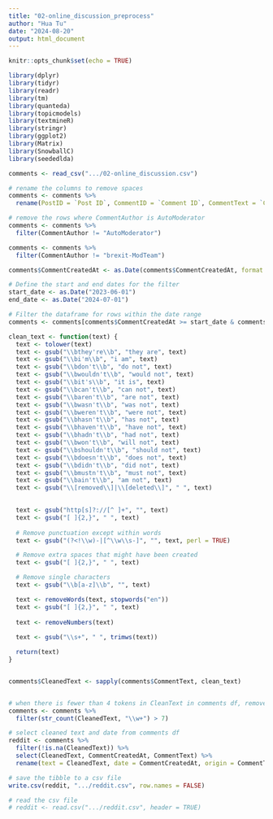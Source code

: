 ```yaml
---
title: "02-online_discussion_preprocess"
author: "Hua Tu"
date: "2024-08-20"
output: html_document
---
```


```r
knitr::opts_chunk$set(echo = TRUE)
```

```r
library(dplyr)
library(tidyr)
library(readr)
library(tm)
library(quanteda)
library(topicmodels)
library(textmineR)
library(stringr)
library(ggplot2)
library(Matrix)
library(SnowballC)
library(seededlda)
```

```r
comments <- read_csv(".../02-online_discussion.csv")
```


```r
# rename the columns to remove spaces
comments <- comments %>%
  rename(PostID = `Post ID`, CommentID = `Comment ID`, CommentText = `Comment Text`, CommentScore = `Comment Score`, CommentCreatedAt = `Comment Created At`, CommentAuthor = `Comment Author`)

# remove the rows where CommentAuthor is AutoModerator
comments <- comments %>%
  filter(CommentAuthor != "AutoModerator")

comments <- comments %>% 
  filter(CommentAuthor != "brexit-ModTeam")

comments$CommentCreatedAt <- as.Date(comments$CommentCreatedAt, format = "%Y-%m-%d")

# Define the start and end dates for the filter
start_date <- as.Date("2023-06-01")
end_date <- as.Date("2024-07-01")

# Filter the dataframe for rows within the date range
comments <- comments[comments$CommentCreatedAt >= start_date & comments$CommentCreatedAt <= end_date, ]

```



```r
clean_text <- function(text) {
  text <- tolower(text)
  text <- gsub("\\bthey're\\b", "they are", text)
  text <- gsub("\\bi'm\\b", "i am", text)
  text <- gsub("\\bdon't\\b", "do not", text)
  text <- gsub("\\bwouldn't\\b", "would not", text)
  text <- gsub("\\bit's\\b", "it is", text)
  text <- gsub("\\bcan't\\b", "can not", text)
  text <- gsub("\\baren't\\b", "are not", text)
  text <- gsub("\\bwasn't\\b", "was not", text)
  text <- gsub("\\bweren't\\b", "were not", text)
  text <- gsub("\\bhasn't\\b", "has not", text)
  text <- gsub("\\bhaven't\\b", "have not", text)
  text <- gsub("\\bhadn't\\b", "had not", text)
  text <- gsub("\\bwon't\\b", "will not", text)
  text <- gsub("\\bshouldn't\\b", "should not", text)
  text <- gsub("\\bdoesn't\\b", "does not", text)
  text <- gsub("\\bdidn't\\b", "did not", text)
  text <- gsub("\\bmustn't\\b", "must not", text)
  text <- gsub("\\bain't\\b", "am not", text)
  text <- gsub("\\[removed\\]|\\[deleted\\]", " ", text)

  
  text <- gsub("http[s]?://[^ ]+", "", text)
  text <- gsub("[ ]{2,}", " ", text)
  
  # Remove punctuation except within words
  text <- gsub("(?<!\\w)-|[^\\w\\s-]", "", text, perl = TRUE)

  # Remove extra spaces that might have been created
  text <- gsub("[ ]{2,}", " ", text)

  # Remove single characters
  text <- gsub("\\b[a-z]\\b", "", text)

  text <- removeWords(text, stopwords("en"))
  text <- gsub("[ ]{2,}", " ", text)
  
  text <- removeNumbers(text)
  
  text <- gsub("\\s+", " ", trimws(text))

  return(text)
}


comments$CleanedText <- sapply(comments$CommentText, clean_text)


# when there is fewer than 4 tokens in CleanText in comments df, remove the row
comments <- comments %>%
  filter(str_count(CleanedText, "\\w+") > 7)
```

```r
# select cleaned text and date from comments df
reddit <- comments %>%
  filter(!is.na(CleanedText)) %>% 
  select(CleanedText, CommentCreatedAt, CommentText) %>% 
  rename(text = CleanedText, date = CommentCreatedAt, origin = CommentText)

# save the tibble to a csv file
write.csv(reddit, ".../reddit.csv", row.names = FALSE)

# read the csv file
# reddit <- read.csv(".../reddit.csv", header = TRUE)

```


